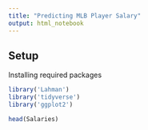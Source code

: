 ---
title: "Predicting MLB Player Salary"
output: html_notebook
---

## Setup

Installing required packages
```{r}
library('Lahman')
library('tidyverse')
library('ggplot2')
```

```{r}
head(Salaries)
```